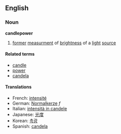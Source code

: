==English==
===Noun===
'''candlepower'''

# [[former]] [[measurment]] of [[brightness]] of a [[light]] [[source]]

====Related terms====
*[[candle]]
*[[power]]
*[[candela]]

====Translations====
*French: [[intensité]]
*German: [[Normalkerze]] ''f''
*Italian: [[intensità in candele]]
*Japanese: [[光度]]
*Korean: [[촉광]]
*Spanish: [[candela]]